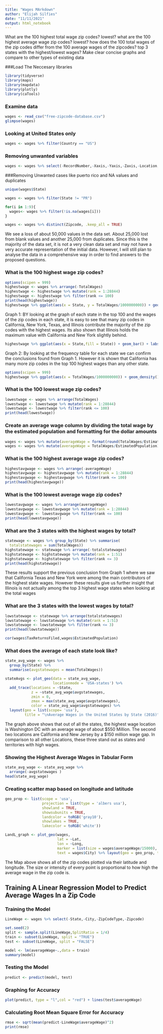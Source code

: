 ---
title: "Wages MArkdown"
author: "Elijah Silfies"
date: "11/11/2021"
output: html_notebook
---
What are the 100 highest total wage zip codes? lowest?
what are the 100 highest average wage zip codes? lowest?
how does the 100 total wages of the zip codes differ from the 100 average wages of the zipcodes?
top 3 states with the highest/lowest wages?
Make clear concise graphs and compare to other types of existing data




###Load The Neccesary libraries
```{r}
library(tidyverse)
library(maps)
library(mapdata)
library(plotly)
library(caTools)
```

### Examine data
```{r}
wages <- read_csv("free-zipcode-database.csv")
glimpse(wages)
```

### Looking at United States only
```{r}
wages <- wages %>% filter(Country == "US")
```

### Removing unwanted variables
```{r}
wages <- wages %>% select(-RecordNumber,-Xaxis,-Yaxis,-Zaxis,-Location,-WorldRegion,-LocationText,-LocationType,-Country,-Decommisioned,-Notes)
```

###Removing Unwanted cases like puerto rico and NA values and duplicates
```{r}
unique(wages$State)

wages <- wages %>% filter(State != "PR")

for(i in 1:9){
  wages<- wages %>% filter(!is.na(wages[i]))
}

wages <- wages %>% distinct(Zipcode, .keep_all = TRUE)
```
We see a loss of about 50,000 values in the data set. About 25,000 lost from blank values and another 25,000 from duplicates. Since this is the majority of the data set, it is not a very clean data set and may not have a very accurate representation of the initial data. However, I will still plan to analyse the data in a comprehensive way in order to find answers to the proposed questions.

### What is the 100 highest wage zip codes?
```{r}
options(scipen = 999)
highestwage <- wages %>% arrange(-TotalWages)
highestwage <- highestwage %>% mutate(rank = 1:28844)
highestwage <- highestwage %>% filter(rank <= 100)
print(head(highestwage))
highestwage %>% ggplot(aes(x = State, y = TotalWages/1000000000)) + geom_point() + labs(title = "State vs. Total Zip Code Wages" ,x = "State",y = "Total Zip Code Wage (Billion $)")
```
Graph 1: BY looking at the graph of each state in the top 100 and the wages of the zip codes in each state, it is easy to see that many zip codes in California, New York, Texas, and Illinois contribute the majority of the zip codes with the highest wages. Its also shown that Illinois holds the maximum value with California and New York slightly behind.


```{r}

highestwage %>% ggplot(aes(x = State,fill = State)) + geom_bar() + labs(title = "Number of High Wage Zip Codes Per State" ,x = "State",y = "Frequency")
```
Graph 2: By looking at the frequency table for each state we can confirm the conclusions found from Graph 1. However it is shown that California has many more zip codes in the top 100 highest wages than any other state.

```{r}
options(scipen = 999)
highestwage %>% ggplot(aes(x = TotalWages/1000000000)) + geom_density() + labs(title = "Density of Total Wages in the Top 100" ,x = "Total Wages (Billion $)",y = "Density") 
```


### What is the 100 lowest wage zip codes?
```{r}
lowestwage <- wages %>% arrange(TotalWages)
lowestwage <- lowestwage %>% mutate(rank = 1:28844)
lowestwage <- lowestwage %>% filter(rank <= 100)
print(head(lowestwage))
```

### Create an average wage column by dividing the total wage by the estimated population and formatting for the dollar amounts
```{r}
wages <- wages %>% mutate(averageWage = format(round(TotalWages/EstimatedPopulation,2), nsmall = 2))
wages <- wages %>% mutate(averageWage = TotalWages/EstimatedPopulation)
```

### What is the 100 highest average wage zip codes?
```{r}
highestavgwage <- wages %>% arrange(-averageWage)
highestavgwage <- highestavgwage %>% mutate(rank = 1:28844)
highestavgwage <- highestavgwage %>% filter(rank <= 100)
print(head(highestavgwage))
```

### What is the 100 lowest average wage zip codes?
```{r}
lowestavgwage <- wages %>% arrange(averageWage)
lowestavgwage <- lowestavgwage %>% mutate(rank = 1:28844)
lowestavgwage <- lowestavgwage %>% filter(rank <= 100)
print(head(lowestavgwage))
```

### What are the 3 states with the highest wages by total?
```{r}
statewage <- wages %>% group_by(State) %>% summarise(
  totalstatewages = sum(TotalWages))
highstatewage <- statewage %>% arrange(-totalstatewages)
highstatewage <- highstatewage %>% mutate(rank = 1:51)
highstatewage <- highstatewage %>% filter(rank <= 3)
print(head(highstatewage))
```
These results support the previous conclusion from Graph 1 where we saw that California Texas and New York were among the main contributors of the highest state wages. However these results give us further insight that Illinois is not actually among the top 3 highest wage states when looking at the total wages


### What are the 3 states with the lowest wages by total?
```{r}
lowstatewage <- statewage %>% arrange(totalstatewages)
lowstatewage <- lowstatewage %>% mutate(rank = 1:51)
lowstatewage <- lowstatewage %>% filter(rank <= 3)
print(head(lowstatewage))
```


```{r}
cor(wages$TaxReturnsFiled,wages$EstimatedPopulation)
```

### What does the average of each state look like?
```{r}
state_avg_wage <- wages %>% 
  group_by(State) %>% 
  summarise(avgstatewages = mean(TotalWages))

stateAvgs <- plot_geo(data = state_avg_wage,
                      locationmode = 'USA-states') %>% 
  add_trace(locations = ~State,
            z = ~state_avg_wage$avgstatewages,
            zmin = 0, 
            zmax = max(state_avg_wage$avgstatewages),
            color = state_avg_wage$avgstatewages) %>% 
  layout(geo = list(scope= 'usa'),
         title = "\nAverage Wages in the United States by State (2016)") %>% colorbar(tickprefix = "$")
```
The graph above shows that out of all the states, the highest wage location is Washington DC with an average wage of about $550 Million. The second two locations are California and New Jersey by a $150 million wage gap. In comparison to all other Locations, these three stand out as states and territories with high wages.

### Showing the Highest Average Wages in Tabular Form 
```{r}
state_avg_wage <- state_avg_wage %>% 
  arrange(-avgstatewages ) 
head(state_avg_wage)
```

### Creating scatter map based on longitude and latitude
```{r}
geo_prop <- list(scope = 'usa',
                 projection = list(type = 'albers usa'), 
                 showland = TRUE,
                 showsubunits = TRUE,
                 landcolor = toRGB('gray10'),
                 showlakes = TRUE, 
                 lakecolor = toRGB('white'))

LandL_graph <- plot_geo(wages, 
                        lat = ~Lat,
                        lon = ~Long,
                        marker = list(size = wages$averageWage/15000),
                        text = wages$City) %>% layout(geo = geo_prop, title = "\nDensity and Intensity of the Average Wage for US Zip Codes")
```
The Map above shows all of the zip codes plotted via their latitude and longitude. The size or intensity of every point is proportional to how high the average wage in the zip code is. 



## Training A Linear Regression Model to Predict Average Wages In a Zip Code

### Training the Model
```{r}
LineWage <- wages %>% select(-State,-City,-ZipCodeType,-Zipcode)

set.seed(2)
split <- sample.split(LineWage,SplitRatio = 1/4)
train <- subset(LineWage, split = "TRUE")
test <- subset(LineWage, split = "FALSE")

model <- lm(averageWage~.,data = train)
summary(model)
```

### Testing the Model
```{r}
predict <- predict(model, test)
```

### Graphing for Accuracy
```{r}
plot(predict, type = "l",col = "red") + lines(test$averageWage)
```

### Calculating Root Mean Square Error for Accuracy
```{r}
rmse <- sqrt(mean(predict-LineWage$averageWage)^2)
print(rmse)
```

